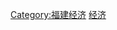 {{Catnav|頁面分類|各種主題的頁面分類|依中国各省来作的分类|中国各省经济|福建经济}}

[[Category:福建经济|Category:福建经济]]
[[Category:厦门|经济]]